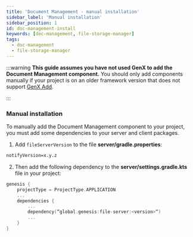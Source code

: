 ```yaml
---
title: 'Document Management - manual installation'
sidebar_label: 'Manual installation'
sidebar_position: 1
id: doc-management-install
keywords: [doc-management, file-storage-manager]
tags:
  - doc-management
  - file-storage-manager
---
```


:::warning **This guide assumes you have not used GenX to add the Document Management component.** You should only add components manually if your project is on an older framework version that does not support [GenX Add](../../../../components/doc-management/initial-config).

:::


### Manual installation
To manually add the Document Management component to your project, you must add some dependencies to your server and client packages.

1. Add `fileServerVersion` to the file **server/gradle.properties**:

```xml
notifyVersion=x.y.z
```

2. Then add the following dependency to the **server/settings.gradle.kts** file in your project:

```kotlin
genesis {
    projectType = ProjectType.APPLICATION
    ...
    dependencies {
        ...
        dependency(“global.genesis:file-server:<version>“)
        ...
    }
}
```
